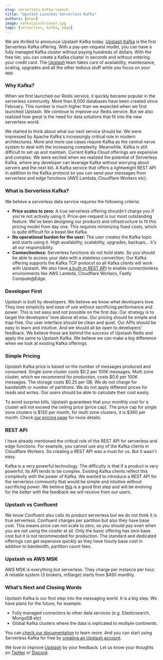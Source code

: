 ```yaml
---
slug: serverless-kafka-launch
title: "Upstash Launches Serverless Kafka"
authors: [enes]
image: kafkalaunch/cover.jpg
tags: [serverless, kafka, edge]
---
```


We are thrilled to announce Upstash Kafka today. [Upstash Kafka](/docs/kafka) is the first Serverless Kafka offering. With a pay-per-request model, you can have a fully managed Kafka cluster without paying hundreds of dollars. With the free tier, you can create a Kafka cluster in seconds and without entering your credit card. The [Upstash](https://upstash.com) team takes care of availability, maintenance, scaling, upgrades and all the other tedious stuff while you focus on your app.

### Why Kafka?

When we first launched our Redis service, it quickly became popular in the serverless community. More than 8,000 databases have been created since February. This number is much higher than we expected when we first launched Upstash. We continue to improve our Redis service. But we also realized how great is the need for data solutions that fit into the new serverless world.

We started to think about what our next service should be. We were impressed by Apache Kafka's increasingly critical role in modern architectures. More and more use cases require Kafka as the central nerve system to deal with the increasing complexity. Meanwhile, Kafka is still difficult to set up and maintain. Current Kafka Cloud offerings are expensive and complex. We were excited when we realized the potential of Serverless Kafka, where any developer can leverage Kafka without worrying about servers and the next bill. A Kafka service that offers a lightweight REST API in addition to the Kafka protocol so you can send your messages from serverless and edge functions (AWS Lambda, Cloudflare Workers etc).

### What is Serverless Kafka?

We believe a serverless data service requires the following criteria:

- **Price scales to zero:** A true serverless offering shouldn't charge you if you're not actively using it. Price-per-request is our most outstanding feature. We've been designing our products and infrastructure to fit this pricing model from day one. This requires minimizing fixed costs, which is quite difficult for a beast like Kafka.
- **No operational burden for the user:** The user creates the Kafka topic and starts using it. High availability, scalability, upgrades, backups… it's all our responsibility.
- **Connectionless:** Serverless functions do not hold state. So you should be able to access your data with a stateless connection. Our Kafka offering supports the Kafka TCP protocol so all Kafka clients will work with Upstash. We also have [a built-in REST API](/docs/kafka/rest) to enable connectionless environments like AWS Lambda, Cloudflare Workers, Fastly Compute@Edge.

### Developer First

Upstash is built by developers. We believe we know what developers love. They love simplicity and ease of use without sacrificing performance and power. This is not easy and not possible on the first day. Our strategy is to target the developers' love above all else. Our pricing should be simple and trap-free. Our user interface should be clean and quiet. Our APIs should be easy to learn and intuitive. And we should all be open to developers’ feedback. We believe these are behind the success of Upstash Redis and apply the same to Upstash Kafka. We believe we can make a big difference when we look at existing Kafka offerings.

### Simple Pricing

Upstash Kafka price is based on the number of messages produced and consumed. Single zone cluster costs $0.2 per 100K messages. Multi zone cluster, which we recommend for production, costs $0.6 per 100K messages. The storage costs $0.25 per GB. We do not charge for bandwidth or number of partitions. We do not apply different prices for reads and writes. Our users should be able to calculate their cost easily.

To avoid surprise bills, Upstash guarantees that your monthly cost for a cluster will not exceed the ceiling price (price cap). The price cap for single zone clusters is $120 per month, for multi zone clusters, it is $360 per month. Check [our pricing page](/docs/kafka/pricing) for more details.

### REST API

I have already mentioned the critical role of the REST API for serverless and edge functions. For example, you cannot use any of the Kafka clients in Cloudflare Workers. So creating a REST API was a must for us. But it wasn't easy.

Kafka is a very powerful technology. The difficulty is that if a product is very powerful, its API tends to be complex. Existing Kafka clients reflect this complexity with the power of Kafka. We wanted to introduce a REST API for the serverless community that would be simple and intuitive without sacrificing power. We believe [this](/docs/kafka/kafkaapi) is a good first step and will be evolving for the better with the feedback we will receive from our users.

### Upstash vs Confluent

We know Confluent also calls its product serverless but we do not think it is true serverless. Confluent charges per partition but also they have base cost. This means price can not scale to zero, so you should pay even when you are not using the cluster at all. Only the basic offering has zero base cost but it is not recommended for production. The standard and dedicated offerings can get expensive quickly as they have hourly base cost in addition to bandwidth, partition count fees.

### Upstash vs AWS MSK

AWS MSK is everything but serverless. They charge per instance per hour. A reliable system (3 brokers, m5large) starts from $450 monthly.

### What’s Next and Closing Words

Upstash Kafka is our first step into the messaging world. It is a big step. We have plans for the future, for example:

- Fully managed connectors to other data services (e.g. Elasticsearch, MongoDB etc)
- Global Kafka clusters where the data is replicated to multiple continents.

You can [check our documentation](/docs/kafka) to learn more. And you can start using Serverless Kafka for free by [creating an Upstash account](https://console.upstash.com/).

We love to improve [Upstash](https://upstash.com) by your feedback. Let us know your thoughts on [Twitter](https://twitter.com/upstash) or [Discord](https://discord.gg/w9SenAtbme).
